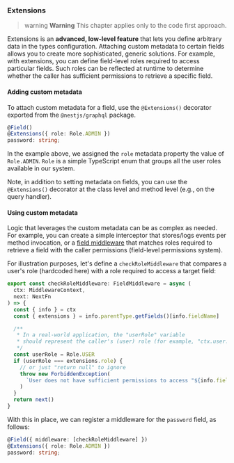 ### Extensions

> warning **Warning** This chapter applies only to the code first approach.

Extensions is an **advanced, low-level feature** that lets you define arbitrary data in the types configuration. Attaching custom metadata to certain fields allows you to create more sophisticated, generic solutions. For example, with extensions, you can define field-level roles required to access particular fields. Such roles can be reflected at runtime to determine whether the caller has sufficient permissions to retrieve a specific field.

#### Adding custom metadata

To attach custom metadata for a field, use the `@Extensions()` decorator exported from the `@nestjs/graphql` package.

```typescript
@Field()
@Extensions({ role: Role.ADMIN })
password: string;
```

In the example above, we assigned the `role` metadata property the value of `Role.ADMIN`. `Role` is a simple TypeScript enum that groups all the user roles available in our system.

Note, in addition to setting metadata on fields, you can use the `@Extensions()` decorator at the class level and method level (e.g., on the query handler).

#### Using custom metadata

Logic that leverages the custom metadata can be as complex as needed. For example, you can create a simple interceptor that stores/logs events per method invocation, or a [field middleware](/graphql/field-middleware) that matches roles required to retrieve a field with the caller permissions (field-level permissions system).

For illustration purposes, let's define a `checkRoleMiddleware` that compares a user's role (hardcoded here) with a role required to access a target field:

```typescript
export const checkRoleMiddleware: FieldMiddleware = async (
  ctx: MiddlewareContext,
  next: NextFn
) => {
  const { info } = ctx
  const { extensions } = info.parentType.getFields()[info.fieldName]

  /**
   * In a real-world application, the "userRole" variable
   * should represent the caller's (user) role (for example, "ctx.user.role").
   */
  const userRole = Role.USER
  if (userRole === extensions.role) {
    // or just "return null" to ignore
    throw new ForbiddenException(
      `User does not have sufficient permissions to access "${info.fieldName}" field.`
    )
  }
  return next()
}
```

With this in place, we can register a middleware for the `password` field, as follows:

```typescript
@Field({ middleware: [checkRoleMiddleware] })
@Extensions({ role: Role.ADMIN })
password: string;
```
